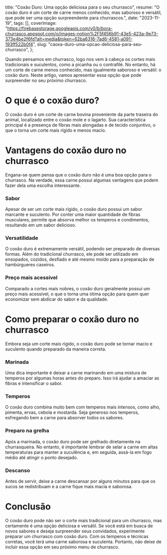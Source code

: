   title: "Coxão Duro: Uma opção deliciosa para o seu churrasco",
  resume: "O coxão duro é um corte de carne menos conhecido, mas saboroso e versátil, que pode ser uma opção surpreendente para churrascos.",
  date: "2023-11-19",
  tags: [],
  coverImage: "https://firebasestorage.googleapis.com/v0/b/bora-churrasco.appspot.com/o/images-notion%2F5f456b91-43e5-423a-9e73-373e4be2f6fd?alt=media&token=62ba6316-7ad6-4581-a091-193ff522b0f4",
  slug: "caoxa-duro-uma-opcao-deliciosa-para-seu-churrasco",
};

Quando pensamos em churrasco, logo nos vem à cabeça os cortes mais tradicionais e suculentos, como a picanha ou o contrafilé. No entanto, há um corte de carne menos conhecido, mas igualmente saboroso e versátil: o coxão duro. Neste artigo, vamos apresentar essa opção que pode surpreender no seu próximo churrasco.

# **O que é o coxão duro?**

O coxão duro é um corte de carne bovina proveniente da parte traseira do animal, localizado entre o coxão mole e o lagarto. Sua característica principal é a presença de fibras mais alongadas e de tecido conjuntivo, o que o torna um corte mais rígido e menos macio.

# **Vantagens do coxão duro no churrasco**

Engana-se quem pensa que o coxão duro não é uma boa opção para o churrasco. Na verdade, essa carne possui algumas vantagens que podem fazer dela uma escolha interessante.

### **Sabor**

Apesar de ser um corte mais rígido, o coxão duro possui um sabor marcante e suculento. Por conter uma maior quantidade de fibras musculares, permite que absorva melhor os temperos e condimentos, resultando em um sabor delicioso.

### **Versatilidade**

O coxão duro é extremamente versátil, podendo ser preparado de diversas formas. Além do tradicional churrasco, ele pode ser utilizado em ensopados, cozidos, desfiado e até mesmo moído para a preparação de hambúrgueres caseiros.

### **Preço mais acessível**

Comparado a cortes mais nobres, o coxão duro geralmente possui um preço mais acessível, o que o torna uma ótima opção para quem quer economizar sem abdicar do sabor e da qualidade.

# **Como preparar o coxão duro no churrasco**

Embora seja um corte mais rígido, o coxão duro pode se tornar macio e suculento quando preparado da maneira correta.

### **Marinada**

Uma dica importante é deixar a carne marinando em uma mistura de temperos por algumas horas antes do preparo. Isso irá ajudar a amaciar as fibras e intensificar o sabor.

### **Temperos**

O coxão duro combina muito bem com temperos mais intensos, como alho, pimenta, ervas, cebola e mostarda. Seja generoso nos temperos, esfregando bem a carne para absorver todos os sabores.

### **Preparo na grelha**

Após a marinada, o coxão duro pode ser grelhado diretamente na churrasqueira. No entanto, é importante lembrar de selar a carne em altas temperaturas para manter a suculência e, em seguida, assá-la em fogo médio até atingir o ponto desejado.

### **Descanso**

Antes de servir, deixe a carne descansar por alguns minutos para que os sucos se redistribuam e a carne fique mais macia e saborosa.

# **Conclusão**

O coxão duro pode não ser o corte mais tradicional para um churrasco, mas certamente é uma opção deliciosa e versátil. Se você está em busca de novos sabores e deseja surpreender seus convidados, experimente preparar um churrasco com coxão duro. Com os temperos e técnicas corretas, você terá uma carne saborosa e suculenta. Portanto, não deixe de incluir essa opção em seu próximo menu de churrasco.
